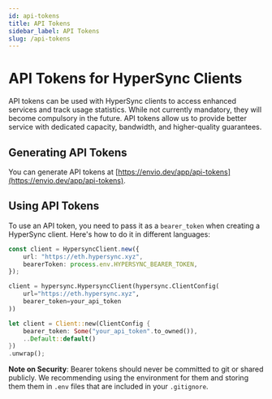 ```yaml
---
id: api-tokens
title: API Tokens
sidebar_label: API Tokens
slug: /api-tokens
---
```


# API Tokens for HyperSync Clients

API tokens can be used with HyperSync clients to access enhanced services and track usage statistics. While not currently mandatory, they will become compulsory in the future. API tokens allow us to provide better service with dedicated capacity, bandwidth, and higher-quality guarantees.

## Generating API Tokens

You can generate API tokens at [https://envio.dev/app/api-tokens](https://envio.dev/app/api-tokens).

## Using API Tokens

To use an API token, you need to pass it as a `bearer_token` when creating a HyperSync client. Here's how to do it in different languages:

<Tabs>
  <TabItem value="typescript" label="Typescript/Javascript">

```typescript
const client = HypersyncClient.new({
    url: "https://eth.hypersync.xyz",
    bearerToken: process.env.HYPERSYNC_BEARER_TOKEN,
});
```

  </TabItem>
  <TabItem value="python" label="Python">

```python
client = hypersync.HypersyncClient(hypersync.ClientConfig(
    url="https://eth.hypersync.xyz",
    bearer_token=your_api_token
))
```

  </TabItem>
  <TabItem value="rust" label="Rust">

```rust
let client = Client::new(ClientConfig {
    bearer_token: Some("your_api_token".to_owned()),
    ..Default::default()
})
.unwrap();
```

  </TabItem>
</Tabs>

**Note on Security**: Bearer tokens should never be committed to git or shared publicly. We recommending using the environment for them and storing them them in `.env` files that are included in your `.gitignore`.
